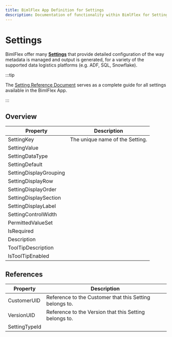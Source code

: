 ---
title: BimlFlex App Definition for Settings
description: Documentation of functionality within BimlFlex for Settings
---
<head>
  <meta name="varigenceProduct" content="BimlFlex"></meta>
  <meta name="varigenceArticleType" content="Reference"></meta>
</head>


# Settings

BimlFlex offer many [**Settings**](../../metadata-editors/setting-editor) that provide detailed configuration of the way metadata is managed and output is generated, for a variety of the supported data logistics platforms (e.g. ADF, SQL, Snowflake).<br/>


:::tip

The [Setting Reference Document](../reference-documentation-settings-index) serves as a complete guide for all settings available in the BimlFlex App.

:::


## Overview
  
| Property | Description |
| --------- | ----------- |
|SettingKey | The unique name of the Setting.|
|SettingValue | |
|SettingDataType | |
|SettingDefault | |
|SettingDisplayGrouping | |
|SettingDisplayRow | |
|SettingDisplayOrder | |
|SettingDisplaySection | |
|SettingDisplayLabel | |
|SettingControlWidth | |
|PermittedValueSet | |
|IsRequired | |
|Description | |
|ToolTipDescription | |
|IsToolTipEnabled | |

## References
  
| Property | Description |
| --------- | ----------- |
|CustomerUID | Reference to the Customer that this Setting belongs to.|
|VersionUID | Reference to the Version that this Setting belongs to.|
|SettingTypeId | |

